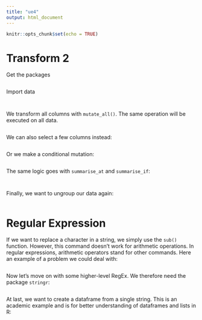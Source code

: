 ---
title: "ue4"
output: html_document
---

```{r setup, include=FALSE}
knitr::opts_chunk$set(echo = TRUE)
```

# Transform 2

Get the packages
```{r}


```

Import data
```{r}

```


```{r}


```



We transform all columns with `mutate_all()`. The same operation will be executed on all data.
```{r}




```

We can also select a few columns instead:
```{r}


```



Or we make a conditional mutation:
```{r}


```



The same logic goes with `summarise_at` and `summarise_if`:
```{r}


```


```{r}

```

Finally, we want to ungroup our data again:
```{r}
```

# Regular Expression

If we want to replace a character in a string, we simply use the `sub()` function. However, this command doesn't work for arithmetic operations. In regular expressions, arithmetic operators stand for other commands. Here an example of a problem we could deal with:

```{r}


```





Now let's move on with some higher-level RegEx. We therefore need the package `stringr`:
```{r}


```


At last, we want to create a dataframe from a single string. This is an academic example and is for better understanding of dataframes and lists in R:
```{r}



```






